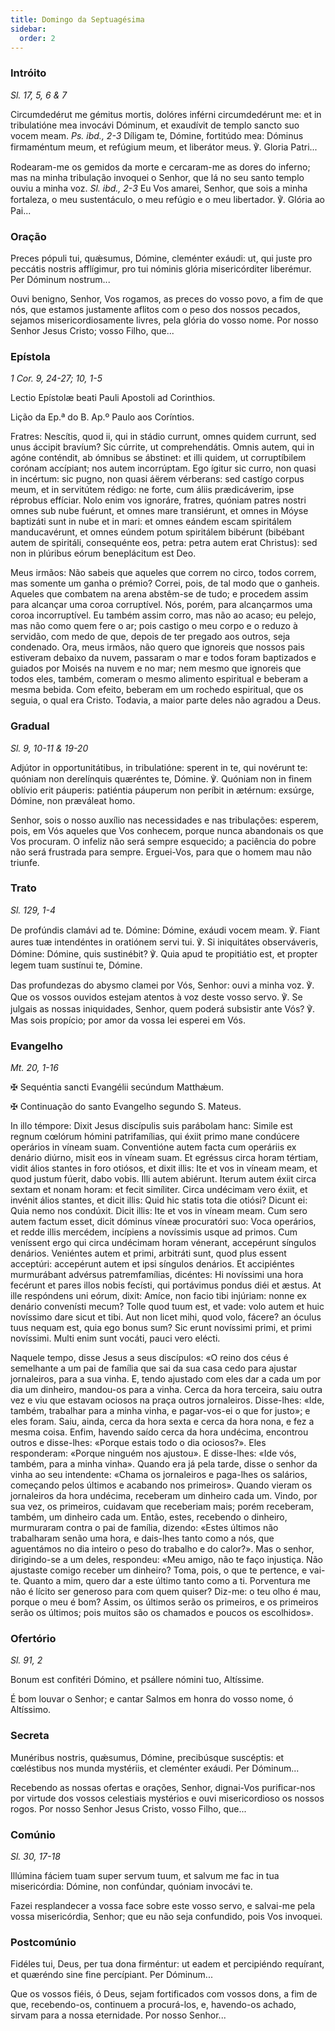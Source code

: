 ```yaml
---
title: Domingo da Septuagésima
sidebar:
  order: 2
---
```


### Intróito

<em>Sl. 17, 5, 6 & 7</em>

<div class="side-by-side not-content">

Circumdedérut me gémitus mortis, dolóres inférni circumdedérunt me: et in tribulatióne mea invocávi Dóminum, et exaudívit de templo sancto suo vocem meam. <em>Ps. ibd., 2-3</em> Díligam te, Dómine, fortitúdo mea: Dóminus firmaméntum meum, et refúgium meum, et liberátor meus. ℣. Gloria Patri...

Rodearam-me os gemidos da morte e cercaram-me as dores do inferno; mas na minha tribulação invoquei o Senhor, que lá no seu santo templo ouviu a minha voz. <em>Sl. ibd., 2-3</em> Eu Vos amarei, Senhor, que sois a minha fortaleza, o meu sustentáculo, o meu refúgio e o meu libertador. ℣. Glória ao Pai...

</div>

### Oração

<div class="side-by-side not-content">

Preces pópuli tui, quǽsumus, Dómine, cleménter exáudi: ut, qui juste pro peccátis nostris afflígimur, pro tui nóminis glória misericórditer liberémur. Per Dóminum nostrum...

Ouvi benigno, Senhor, Vos rogamos, as preces do vosso povo, a fim de que nós, que estamos justamente aflitos com o peso dos nossos pecados, sejamos misericordiosamente livres, pela glória do vosso nome. Por nosso Senhor Jesus Cristo; vosso Filho, que...

</div>

### Epístola

<em>1 Cor. 9, 24-27; 10, 1-5</em>

<div class="side-by-side not-content">

Lectio Epístolæ beati Pauli Apostoli ad Corinthios.

Lição da Ep.ª do B. Ap.º Paulo aos Coríntios.

Fratres: Nescítis, quod ii, qui in stádio currunt, omnes quidem currunt, sed unus áccipit bravíum? Sic cúrrite, ut comprehendátis. Omnis autem, qui in agóne conténdit, ab ómnibus se ábstinet: et illi quidem, ut corruptíbilem corónam accípiant; nos autem incorrúptam. Ego ígitur sic curro, non quasi in incértum: sic pugno, non quasi áërem vérberans: sed castígo corpus meum, et in servitútem rédigo: ne forte, cum áliis prædicáverim, ipse réprobus effíciar. Nolo enim vos ignoráre, fratres, quóniam patres nostri omnes sub nube fuérunt, et omnes mare transiérunt, et omnes in Móyse baptizáti sunt in nube et in mari: et omnes eándem escam spiritálem manducavérunt, et omnes eúndem potum spiritálem bibérunt (bibébant autem de spiritáli, consequénte eos, petra: petra autem erat Christus): sed non in plúribus eórum beneplácitum est Deo.

Meus irmãos: Não sabeis que aqueles que correm no circo, todos correm, mas somente um ganha o prémio? Correi, pois, de tal modo que o ganheis. Aqueles que combatem na arena abstêm-se de tudo; e procedem assim para alcançar uma coroa corruptível. Nós, porém, para alcançarmos uma coroa incorruptível. Eu também assim corro, mas não ao acaso; eu pelejo, mas não como quem fere o ar; pois castigo o meu corpo e o reduzo à servidão, com medo de que, depois de ter pregado aos outros, seja condenado. Ora, meus irmãos, não quero que ignoreis que nossos pais estiveram debaixo da nuvem, passaram o mar e todos foram baptizados e guiados por Moisés na nuvem e no mar; nem mesmo que ignoreis que todos eles, também, comeram o mesmo alimento espiritual e beberam a mesma bebida. Com efeito, beberam em um rochedo espiritual, que os seguia, o qual era Cristo. Todavia, a maior parte deles não agradou a Deus.

</div>

### Gradual

<em>Sl. 9, 10-11 & 19-20</em>

<div class="side-by-side not-content">

Adjútor in opportunitátibus, in tribulatióne: sperent in te, qui novérunt te: quóniam non derelínquis quæréntes te, Dómine. ℣. Quóniam non in finem oblívio erit páuperis: patiéntia páuperum non períbit in ætérnum: exsúrge, Dómine, non præváleat homo.

Senhor, sois o nosso auxílio nas necessidades e nas tribulações: esperem, pois, em Vós aqueles que Vos conhecem, porque nunca abandonais os que Vos procuram. O infeliz não será sempre esquecido; a paciência do pobre não será frustrada para sempre. Erguei-Vos, para que o homem mau não triunfe.

</div>

### Trato

<em>Sl. 129, 1-4</em>

<div class="side-by-side not-content">

De profúndis clamávi ad te. Dómine: Dómine, exáudi vocem meam. ℣. Fiant aures tuæ intendéntes in oratiónem servi tui. ℣. Si iniquitátes observáveris, Dómine: Dómine, quis sustinébit? ℣. Quia apud te propitiátio est, et propter legem tuam sustínui te, Dómine.

Das profundezas do abysmo clamei por Vós, Senhor: ouvi a minha voz. ℣. Que os vossos ouvidos estejam atentos à voz deste vosso servo. ℣. Se julgais as nossas iniquidades, Senhor, quem poderá subsistir ante Vós? ℣. Mas sois propício; por amor da vossa lei esperei em Vós.

</div>

### Evangelho

<em>Mt. 20, 1-16</em>

<div class="side-by-side not-content">

<span class="cross text-red-500">✠</span> Sequéntia sancti Evangélii secúndum Matthǽum.

<span class="cross text-red-500">✠</span> Continuação do santo Evangelho segundo S. Mateus.

In illo témpore: Dixit Jesus discípulis suis parábolam hanc: Simile est regnum cœlórum hómini patrifamílias, qui éxiit primo mane condúcere operários in víneam suam. Conventióne autem facta cum operáriis ex denário diúrno, misit eos in víneam suam. Et egréssus circa horam tértiam, vidit álios stantes in foro otiósos, et dixit illis: Ite et vos in víneam meam, et quod justum fúerit, dabo vobis. Illi autem abiérunt. Iterum autem éxiit circa sextam et nonam horam: et fecit simíliter. Circa undécimam vero éxiit, et invénit álios stantes, et dicit illis: Quid hic statis tota die otiósi? Dicunt ei: Quia nemo nos condúxit. Dicit illis: Ite et vos in víneam meam. Cum sero autem factum esset, dicit dóminus víneæ procuratóri suo: Voca operários, et redde illis mercédem, incípiens a novíssimis usque ad primos. Cum veníssent ergo qui circa undécimam horam vénerant, accepérunt síngulos denários. Veniéntes autem et primi, arbitráti sunt, quod plus essent acceptúri: accepérunt autem et ipsi síngulos denários. Et accipiéntes murmurábant advérsus patremfamílias, dicéntes: Hi novíssimi una hora fecérunt et pares illos nobis fecísti, qui portávimus pondus diéi et æstus. At ille respóndens uni eórum, dixit: Amíce, non facio tibi injúriam: nonne ex denário convenísti mecum? Tolle quod tuum est, et vade: volo autem et huic novíssimo dare sicut et tibi. Aut non licet mihi, quod volo, fácere? an óculus tuus nequam est, quia ego bonus sum? Sic erunt novíssimi primi, et primi novíssimi. Multi enim sunt vocáti, pauci vero elécti.

Naquele tempo, disse Jesus a seus discípulos: «O reino dos céus é semelhante a um pai de família que sai da sua casa cedo para ajustar jornaleiros, para a sua vinha. E, tendo ajustado com eles dar a cada um por dia um dinheiro, mandou-os para a vinha. Cerca da hora terceira, saiu outra vez e viu que estavam ociosos na praça outros jornaleiros. Disse-lhes: «Ide, também, trabalhar para a minha vinha, e pagar-vos-ei o que for justo»; e eles foram. Saiu, ainda, cerca da hora sexta e cerca da hora nona, e fez a mesma coisa. Enfim, havendo saído cerca da hora undécima, encontrou outros e disse-lhes: «Porque estais todo o dia ociosos?». Eles responderam: «Porque ninguém nos ajustou». E disse-lhes: «Ide vós, também, para a minha vinha». Quando era já pela tarde, disse o senhor da vinha ao seu intendente: «Chama os jornaleiros e paga-lhes os salários, começando pelos últimos e acabando nos primeiros». Quando vieram os jornaleiros da hora undécima, receberam um dinheiro cada um. Vindo, por sua vez, os primeiros, cuidavam que receberiam mais; porém receberam, também, um dinheiro cada um. Então, estes, recebendo o dinheiro, murmuraram contra o pai de família, dizendo: «Estes últimos não trabalharam senão uma hora, e dais-lhes tanto como a nós, que aguentámos no dia inteiro o peso do trabalho e do calor?». Mas o senhor, dirigindo-se a um deles, respondeu: «Meu amigo, não te faço injustiça. Não ajustaste comigo receber um dinheiro? Toma, pois, o que te pertence, e vai-te. Quanto a mim, quero dar a este último tanto como a ti. Porventura me não é lícito ser generoso para com quem quiser? Diz-me: o teu olho é mau, porque o meu é bom? Assim, os últimos serão os primeiros, e os primeiros serão os últimos; pois muitos são os chamados e poucos os escolhidos».

</div>

### Ofertório

<em>Sl. 91, 2</em>

<div class="side-by-side not-content">

Bonum est confitéri Dómino, et psállere nómini tuo, Altíssime.

É bom louvar o Senhor; e cantar Salmos em honra do vosso nome, ó Altíssimo.

</div>

### Secreta

<div class="side-by-side not-content">

Munéribus nostris, quǽsumus, Dómine, precibúsque suscéptis: et cœléstibus nos munda mystériis, et cleménter exáudi. Per Dóminum...

Recebendo as nossas ofertas e orações, Senhor, dignai-Vos purificar-nos por virtude dos vossos celestiais mystérios e ouvi misericordioso os nossos rogos. Por nosso Senhor Jesus Cristo, vosso Filho, que...

</div>

### Comúnio

<em>Sl. 30, 17-18</em>

<div class="side-by-side not-content">

Illúmina fáciem tuam super servum tuum, et salvum me fac in tua misericórdia: Dómine, non confúndar, quóniam invocávi te.

Fazei resplandecer a vossa face sobre este vosso servo, e salvai-me pela vossa misericórdia, Senhor; que eu não seja confundido, pois Vos invoquei.

</div>

### Postcomúnio

<div class="side-by-side not-content">

Fidéles tui, Deus, per tua dona firméntur: ut eadem et percipiéndo requírant, et quæréndo sine fine percípiant. Per Dóminum...

Que os vossos fiéis, ó Deus, sejam fortificados com vossos dons, a fim de que, recebendo-os, continuem a procurá-los, e, havendo-os achado, sirvam para a nossa eternidade. Por nosso Senhor...

</div>
